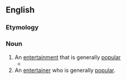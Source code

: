 {{also|crowd-pleaser}}
==English==

===Etymology===
{{compound|en|crowd|pleaser}}

===Noun===
{{en-noun}}

# An [[entertainment]] that is generally [[popular]]
#* {{quote-text|lang=en|year=2000|author=Stuart Oderman|title=Lillian Gish: a life on stage and screen|page=17|passage=Moths and the Flame seems to be the '''crowdpleaser''' here, having matinee and evening performances.}}
# An [[entertainer]] who is generally [[popular]].